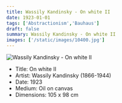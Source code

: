 ```yaml
---
title: Wassily Kandinsky - On white II
date: 1923-01-01
tags: ['Abstractionism','Bauhaus']
draft: false
summary: Wassily Kandinsky - On white II
images: ['/static/images/10400.jpg']
---
```


![Wassily Kandinsky - On white II](/static/images/10400.jpg)

* Title: On white II
* Artist: Wassily Kandinsky (1866-1944)
* Date: 1923
* Medium: Oil on canvas
* Dimensions: 105 x 98 cm


